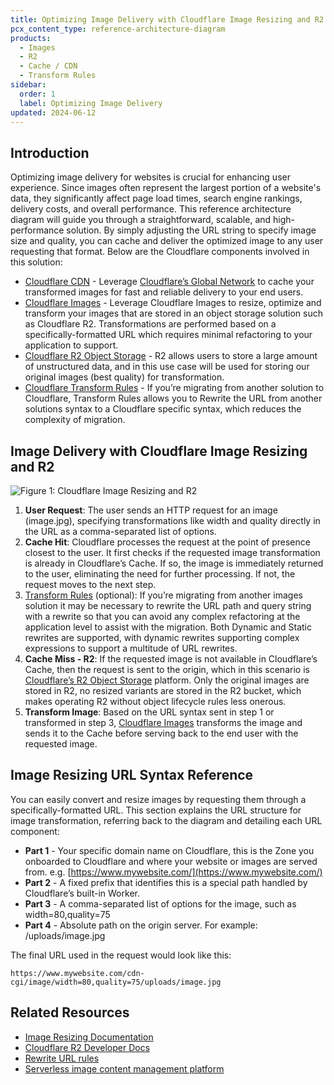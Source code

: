 ```yaml
---
title: Optimizing Image Delivery with Cloudflare Image Resizing and R2
pcx_content_type: reference-architecture-diagram
products:
  - Images
  - R2
  - Cache / CDN
  - Transform Rules
sidebar:
  order: 1
  label: Optimizing Image Delivery
updated: 2024-06-12
---
```


## Introduction

Optimizing image delivery for websites is crucial for enhancing user experience. Since images often represent the largest portion of a website's data, they significantly affect page load times, search engine rankings, delivery costs, and overall performance. This reference architecture diagram will guide you through a straightforward, scalable, and high-performance solution. By simply adjusting the URL string to specify image size and quality, you can cache and deliver the optimized image to any user requesting that format. Below are the Cloudflare components involved in this solution:

- [Cloudflare CDN](https://www.cloudflare.com/en-gb/application-services/products/cdn/) - Leverage [Cloudflare’s Global Network](https://www.cloudflare.com/en-gb/network/) to cache your transformed images for fast and reliable delivery to your end users.
- [Cloudflare Images](https://www.cloudflare.com/en-gb/developer-platform/cloudflare-images/) - Leverage Cloudflare Images to resize, optimize and transform your images that are stored in an object storage solution such as Cloudflare R2. Transformations are performed based on a specifically-formatted URL which requires minimal refactoring to your application to support.
- [Cloudflare R2 Object Storage](https://www.cloudflare.com/en-gb/developer-platform/r2/) - R2 allows users to store a large amount of unstructured data, and in this use case will be used for storing our original images (best quality) for transformation.
- [Cloudflare Transform Rules](/rules/transform/) - If you’re migrating from another solution to Cloudflare, Transform Rules allows you to Rewrite the URL from another solutions syntax to a Cloudflare specific syntax, which reduces the complexity of migration.

## Image Delivery with Cloudflare Image Resizing and R2

![Figure 1: Cloudflare Image Resizing and R2](~/assets/images/reference-architecture/optimizing-image-delivery-with-cloudflare-image-resizing-and-r2-diagrams/optimizing-image-delivery-with-cloudflare-image-resizing-and-r2-diagram.svg "Figure 1: Cloudflare Image Resizing and R2")

1. **User Request**: The user sends an HTTP request for an image (image.jpg), specifying transformations like width and quality directly in the URL as a comma-separated list of options.
2. **Cache Hit**: Cloudflare processes the request at the point of presence closest to the user. It first checks if the requested image transformation is already in Cloudflare’s Cache. If so, the image is immediately returned to the user, eliminating the need for further processing. If not, the request moves to the next step.
3. [Transform Rules](/rules/transform/) (optional): If you’re migrating from another images solution it may be necessary to rewrite the URL path and query string with a rewrite so that you can avoid any complex refactoring at the application level to assist with the migration. Both Dynamic and Static rewrites are supported, with dynamic rewrites supporting complex expressions to support a multitude of URL rewrites.
4. **Cache Miss - R2**: If the requested image is not available in Cloudflare’s Cache, then the request is sent to the origin, which in this scenario is [Cloudflare’s R2 Object Storage](/r2/) platform. Only the original images are stored in R2, no resized variants are stored in the R2 bucket, which makes operating R2 without object lifecycle rules less onerous.
5. **Transform Image**: Based on the URL syntax sent in step 1 or transformed in step 3, [Cloudflare Images](/images/) transforms the image and sends it to the Cache before serving back to the end user with the requested image.

## Image Resizing URL Syntax Reference

You can easily convert and resize images by requesting them through a specifically-formatted URL. This section explains the URL structure for image transformation, referring back to the diagram and detailing each URL component:

- **Part 1** - Your specific domain name on Cloudflare, this is the Zone you onboarded to Cloudflare and where your website or images are served from. e.g. [https://www.mywebsite.com/](https://www.mywebsite.com/)
- **Part 2** - A fixed prefix that identifies this is a special path handled by Cloudflare’s built-in Worker.
- **Part 3** - A comma-separated list of options for the image, such as width=80,quality=75
- **Part 4** - Absolute path on the origin server. For example: /uploads/image.jpg

The final URL used in the request would look like this:

```plain
https://www.mywebsite.com/cdn-cgi/image/width=80,quality=75/uploads/image.jpg
```

## Related Resources

- [Image Resizing Documentation](/images/transform-images/)
- [Cloudflare R2 Developer Docs](/r2/)
- [Rewrite URL rules](/rules/transform/url-rewrite/)
- [Serverless image content management platform](/reference-architecture/diagrams/serverless/serverless-image-content-management/)
